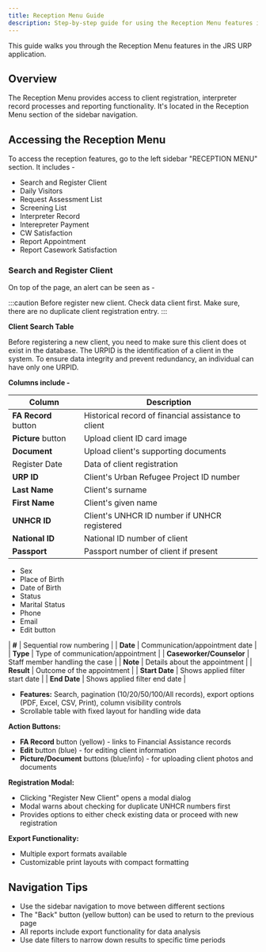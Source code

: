 ```yaml
---
title: Reception Menu Guide
description: Step-by-step guide for using the Reception Menu features in JRS URP application
---
```


This guide walks you through the Reception Menu features in the JRS URP application.

## Overview

The Reception Menu provides access to client registration, interpreter record processes and reporting functionality. It's located in the Reception Menu section of the sidebar navigation.

## Accessing the Reception Menu

To access the reception features, go to the left sidebar "RECEPTION MENU" section. It includes -

* Search and Register Client
* Daily Visitors
* Request Assessment List
* Screening List
* Interpreter Record
* Interepreter Payment
* CW Satisfaction
* Report Appointment
* Report Casework Satisfaction

### Search and Register Client

On top of the page, an alert can be seen as -

:::caution
Before register new client. Check data client first. Make sure, there are no duplicate client registration entry.
:::

**Client Search Table**

Before registering a new client, you need to make sure this client does ot exist in the database. The URPID is the identification of a client in the system. To ensure data integrity and prevent redundancy, an individual can have only one URPID.

**Columns include -**

| Column | Description |
|--------|-------------|
| **FA Record** button | Historical record of financial assistance to client |
| **Picture** button | Upload client ID card image |
| **Document** | Upload client's supporting documents |
| Register Date | Data of client registration |
| **URP ID** | Client's Urban Refugee Project ID number |
| **Last Name** | Client's surname |
| **First Name** | Client's given name |
| **UNHCR ID** | Client's UNHCR ID number if UNHCR registered |
| **National ID** | National ID number of client |
| **Passport** | Passport number of client if present |
- Sex
- Place of Birth
- Date of Birth
- Status
- Marital Status
- Phone
- Email
- Edit button


| **#** | Sequential row numbering |
| **Date** | Communication/appointment date |
| **Type** | Type of communication/appointment |
| **Caseworker/Counselor** | Staff member handling the case |
| **Note** | Details about the appointment |
| **Result** | Outcome of the appointment |
| **Start Date** | Shows applied filter start date |
| **End Date** | Shows applied filter end date |
- **Features:** Search, pagination (10/20/50/100/All records), export options (PDF, Excel, CSV, Print), column visibility controls
- Scrollable table with fixed layout for handling wide data

**Action Buttons:**
- **FA Record** button (yellow) - links to Financial Assistance records
- **Edit** button (blue) - for editing client information  
- **Picture/Document** buttons (blue/info) - for uploading client photos and documents

**Registration Modal:**
- Clicking "Register New Client" opens a modal dialog
- Modal warns about checking for duplicate UNHCR numbers first
- Provides options to either check existing data or proceed with new registration

**Export Functionality:**
- Multiple export formats available
- Customizable print layouts with compact formatting


## Navigation Tips

- Use the sidebar navigation to move between different sections
- The "Back" button (yellow button) can be used to return to the previous page
- All reports include export functionality for data analysis
- Use date filters to narrow down results to specific time periods
